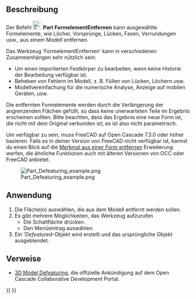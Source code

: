 <languages/>

{{Docnav/de
|[[Part_CheckGeometry/de|GeometriePrüfen]]
|[[Part_Import/de|Import]]
|[[Part_Workbench/de|Part]]
|IconL=Part_CheckGeometry.svg
|IconR=Part_Import.svg
|IconC=Workbench_Part.svg
}}

{{GuiCommand/de
|Name=Part Defeaturing
|Name/de=Part FormelementEntfernen
|MenuLocation=Part → Formelement entfernen
|Workbenches=[[Part_Workbench/de|Part]]
|Version=0.18
|SeeAlso=[[Defeaturing_Workbench/de|Defeaturing]], [[Macro_Parametric_Defeaturing|Macro Parametric Defeaturing]]
}}

<span id="Description"></span>
==Beschreibung==

Der Befehl [[Image:Part_Defeaturing.svg|24px]] '''Part FormelementEntfernen''' kann ausgewählte Formelemente, wie Löcher, Vorsprünge, Lücken, Fasen, Verrundungen usw., aus einem Modell entfernen.

Das Werkzeug 'FormelementEntfernen' kann in verschiedenen Zusammenhängen sehr nützlich sein:

* Um einen importierten Festkörper zu bearbeiten, wenn keine Historie der Bearbeitung verfügbar ist.
* Beheben von Fehlern im Modell, z. B. Füllen von Lücken, Löchern usw.
* Modellvereinfachung für die numerische Analyse, Anzeige auf mobilen Geräten, usw.

Die entfernten Formelemente werden durch die Verlängerung der angrenzenden Flächen gefüllt, so dass keine unerwarteten Teile im Ergebnis erscheinen sollten. Bitte beachten, dass das Ergebnis eine neue Form ist, die nicht mit dem Original verbunden ist; es ist also nicht parametrisch.

Um verfügbar zu sein, muss FreeCAD auf Open Cascade 7.3.0 oder höher basieren. Falls es in deiner Version von FreeCAD nicht verfügbar ist, kannst du einen Blick auf die [[Defeaturing_Workbench/de|Merkmal aus einer Form entfernen]] Erweiterung werfen, die ähnliche Funktionen auch mit älteren Versionen von OCC oder FreeCAD anbietet.

[[File:Part Defeaturing example.png]]

<span id="Usage"></span>
==Anwendung==

# Die Fläche(n) auswählen, die aus dem Modell entfernt werden sollen.
#Es gibt mehrere Möglichkeiten, das Werkzeug aufzurufen
#* Die Schaltfläche {{Button|[[File:Part Defeaturing.svg|16px]] '''Formelement entfernen'''}} drücken.
#* Den Menüeintrag {{MenuCommand|Part → [[Image:Part_Defeaturing.svg|16px]] Formelement entfernen}} auswählen.
# Ein '''Defeatured''-Objekt wird erstellt und das ursprüngliche Objekt ausgeblendet.

<span id="Links"></span>
==Verweise==

* [https://dev.opencascade.org/index.php?q=node/1211 3D Model Defeaturing], die offizielle Ankündigung auf dem Open Cascade Collaborative Development Portal.


{{Docnav/de
|[[Part_CheckGeometry/de|GeometriePrüfen]]
|[[Part_Import/de|Import]]
|[[Part_Workbench/de|Part]]
|IconL=Part_CheckGeometry.svg
|IconR=Part_Import.svg
|IconC=Workbench_Part.svg
}}

{{Part_Tools_navi{{#translation:}}}}
{{Userdocnavi{{#translation:}}}}